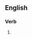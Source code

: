 ==English==

===Verb===
{{head|en|present participle}}

# {{present participle of|yabber|lang=en|nocat=1}}